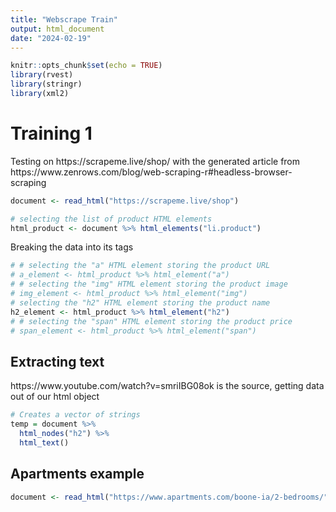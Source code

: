 ```yaml
---
title: "Webscrape Train"
output: html_document
date: "2024-02-19"
---
```


```r
knitr::opts_chunk$set(echo = TRUE)
library(rvest)
library(stringr)
library(xml2)
```

# Training 1
Testing on https://scrapeme.live/shop/ with the generated article from https://www.zenrows.com/blog/web-scraping-r#headless-browser-scraping

```r
document <- read_html("https://scrapeme.live/shop")

# selecting the list of product HTML elements 
html_product <- document %>% html_elements("li.product")
```

Breaking the data into its tags
```r
# # selecting the "a" HTML element storing the product URL 
# a_element <- html_product %>% html_element("a") 
# # selecting the "img" HTML element storing the product image 
# img_element <- html_product %>% html_element("img") 
# selecting the "h2" HTML element storing the product name 
h2_element <- html_product %>% html_element("h2") 
# # selecting the "span" HTML element storing the product price 
# span_element <- html_product %>% html_element("span")
```


## Extracting text 
https://www.youtube.com/watch?v=smriIBG08ok is the source, getting data out of our html object
```r
# Creates a vector of strings
temp = document %>% 
  html_nodes("h2") %>%
  html_text()
```
## Apartments example

```r
document <- read_html("https://www.apartments.com/boone-ia/2-bedrooms/")
```